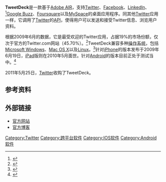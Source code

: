 {{noteTA
|G1=IT}}
{{Infobox Software
| name = TweetDeck
| logo = [[File:TweetDeck_texto.PNG|File:TweetDeck texto.PNG]]
| author =
| developer = [[Twitter|Twitter]]
| released = 2008年7月4日
| latest release version = 3.5.6
| latest release date = 
| latest preview version =
| latest preview date =
| operating systems = [[跨平台|跨平台]]
| platform = [[Adobe_AIR|Adobe AIR]]、[[Apple_iOS|Apple iOS]]、[[Android|Android]]、[[Chrome_Web_Store|Chrome Web Store]]
| language =
| status = 更新中
| genre = [[Twitter|Twitter]]客户端
| license = [[专有软件|专有软件]]
| website = [https://about.twitter.com/products/tweetdeck about.twitter.com/products/tweetdeck]
}}

'''TweetDeck'''是一款基于[[Adobe_AIR|Adobe AIR]]，支持[[Twitter|Twitter]]、[[Facebook|Facebook]]、[[LinkedIn|LinkedIn]]、<ref>{{Cite web |url=http://blog.tweetdeck.com/8079241 |title=存档副本 |accessdate=2011-04-09 |archive-date=2010-02-09 |archive-url=https://web.archive.org/web/20100209010420/http://blog.tweetdeck.com/8079241 |dead-url=no }}</ref>[[Google_Buzz|Google Buzz]]、[[Foursquare|Foursquare]]以及[[MySpace|MySpace]]的桌面应用程序。同其他[[Twitter|Twitter]]应用一样，它调用了[[Twitter|Twitter]]的[[API|API]]，使得用户可以发送和接受Twitter信息、浏览用户资料。

根据2009年6月的数据，它是最受欢迎的Twitter应用，占据19%的市场份额，仅次于官方的Twitter.com网站（45.70%）。<ref>{{Cite web|url=http://www.sysomos.com/insidetwitter/|title=Inside Twitter|publisher=[[Sysomos|Sysomos]]|accessdate=2011-04-09|archive-date=2014-04-06|archive-url=https://web.archive.org/web/20140406232242/http://www.sysomos.com/insidetwitter/|dead-url=no}}</ref>TweetDeck兼容多种[[操作系统|操作系统]]，包括[[Microsoft_Windows|Microsoft Windows]]、[[Mac_OS_X|Mac OS X]]以及[[Linux|Linux]]。<ref>{{cite web|url=http://www.tweetdeck.com/beta/|title=TweetDeck Home Page|publisher=TweetDeck|deadurl=yes|archiveurl=https://web.archive.org/web/20080705061027/http://www.tweetdeck.com/beta/|archivedate=2008-07-05|accessdate=2011-04-09}}</ref>针对[[iPhone|iPhone]]的版本发布于2009年6月19日，[[iPad|iPad]]版则在2010年5月面世。针对[[Android|Android]]的版本目前正处于测试当中。<ref>{{cite web|url=http://blog.tweetdeck.com/|title=TweetDeck Blog|publisher=TweetDeck|accessdate=2011-04-09|archive-date=2011-04-13|archive-url=https://web.archive.org/web/20110413145747/http://blog.tweetdeck.com/|dead-url=no}}</ref>

2011年5月25日，[[Twitter|Twitter]]收购了TweetDeck。

==参考资料==
{{reflist}}

==外部链接==
*[https://tweetdeck.twitter.com/ 官方网站]{{Wayback|url=https://tweetdeck.twitter.com/ |date=20170420094819 }}
*[https://blog.twitter.com/tweetdeck 官方博客]{{Wayback|url=https://blog.twitter.com/tweetdeck |date=20140214162252 }}

{{Twitter Navigation}}
{{聚合器}}

{{DEFAULTSORT:Tweetdeck}}
[[Category:Twitter|Category:Twitter]]
[[Category:跨平台软件|Category:跨平台软件]]
[[Category:IOS软件|Category:IOS软件]]
[[Category:Android软件|Category:Android软件]]